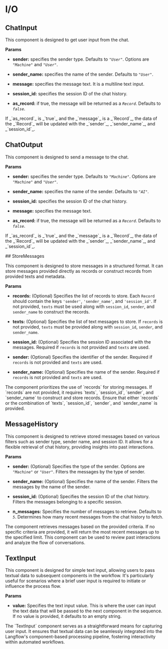 
# I/O

## ChatInput

This component is designed to get user input from the chat.

**Params**

- **sender:** specifies the sender type. Defaults to _`"User"`_. Options are _`"Machine"`_ and _`"User"`_.

- **sender_name:** specifies the name of the sender. Defaults to _`"User"`_.

- **message:** specifies the message text. It is a multiline text input.

- **session_id:** specifies the session ID of the chat history.

- **as_record:** if true, the message will be returned as a _`Record`_. Defaults to _`false`_.

<Admonition type="note" title="Note">
    <p>
        If _`as_record`_ is _`true`_ and the _`message`_ is a _`Record`_, the data of the _`Record`_ will be updated with the _`sender`_, _`sender_name`_, and _`session_id`_.
    </p>
</Admonition>

## ChatOutput

This component is designed to send a message to the chat.

**Params**

- **sender:** specifies the sender type. Defaults to _`"Machine"`_. Options are _`"Machine"`_ and _`"User"`_.

- **sender_name:** specifies the name of the sender. Defaults to _`"AI"`_.

- **session_id:** specifies the session ID of the chat history.

- **message:** specifies the message text.

- **as_record:** if true, the message will be returned as a _`Record`_. Defaults to _`false`_.

<Admonition type="note" title="Note">
    <p>
        If _`as_record`_ is _`true`_ and the _`message`_ is a _`Record`_, the data of the _`Record`_ will be updated with the _`sender`_, _`sender_name`_, and _`session_id`_.
    </p>
</Admonition>
## StoreMessages

This component is designed to store messages in a structured format. It can store messages provided directly as records or construct records from provided texts and metadata.

**Params**

- **records:** (Optional) Specifies the list of records to store. Each `Record` should contain the keys `'sender'`, `'sender_name'`, and `'session_id'`. If not provided, `texts` must be used along with `session_id`, `sender`, and `sender_name` to construct the records.

- **texts:** (Optional) Specifies the list of text messages to store. If `records` is not provided, `texts` must be provided along with `session_id`, `sender`, and `sender_name`.

- **session_id:** (Optional) Specifies the session ID associated with the messages. Required if `records` is not provided and `texts` are used.

- **sender:** (Optional) Specifies the identifier of the sender. Required if `records` is not provided and `texts` are used.

- **sender_name:** (Optional) Specifies the name of the sender. Required if `records` is not provided and `texts` are used.

<Admonition type="note" title="Note">
    <p>
        The component prioritizes the use of `records` for storing messages. If `records` are not provided, it requires `texts`, `session_id`, `sender`, and `sender_name` to construct and store records. Ensure that either `records` or the combination of `texts`, `session_id`, `sender`, and `sender_name` is provided.
    </p>
</Admonition>

## MessageHistory

This component is designed to retrieve stored messages based on various filters such as sender type, sender name, and session ID. It allows for a flexible retrieval of chat history, providing insights into past interactions.

**Params**

- **sender:** (Optional) Specifies the type of the sender. Options are _`"Machine"`_ or _`"User"`_. Filters the messages by the type of sender.

- **sender_name:** (Optional) Specifies the name of the sender. Filters the messages by the name of the sender.

- **session_id:** (Optional) Specifies the session ID of the chat history. Filters the messages belonging to a specific session.

- **n_messages:** Specifies the number of messages to retrieve. Defaults to _`5`_. Determines how many recent messages from the chat history to fetch.

<Admonition type="note" title="Note">
    <p>
        The component retrieves messages based on the provided criteria. If no specific criteria are provided, it will return the most recent messages up to the specified limit. This component can be used to review past interactions and analyze the flow of conversations.
    </p>
</Admonition>


## TextInput

This component is designed for simple text input, allowing users to pass textual data to subsequent components in the workflow. It's particularly useful for scenarios where a brief user input is required to initiate or influence the process flow.

**Params**

- **value:** Specifies the text input value. This is where the user can input the text data that will be passed to the next component in the sequence. If no value is provided, it defaults to an empty string.

<Admonition type="note" title="Note">
    <p>
        The `TextInput` component serves as a straightforward means for capturing user input. It ensures that textual data can be seamlessly integrated into the Langflow's component-based processing pipeline, fostering interactivity within automated workflows.
    </p>
</Admonition>
